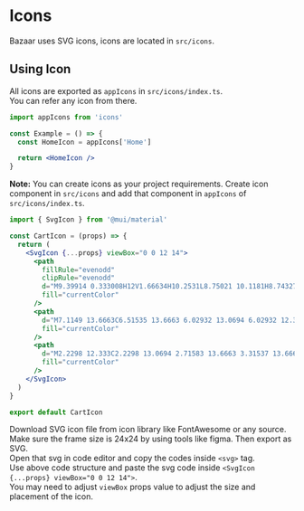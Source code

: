 # Icons

Bazaar uses SVG icons, icons are located in `src/icons`.

## Using Icon

All icons are exported as `appIcons` in `src/icons/index.ts`.  
You can refer any icon from there.

```jsx {1,4}
import appIcons from 'icons'

const Example = () => {
  const HomeIcon = appIcons['Home']

  return <HomeIcon />
}
```

**Note:** You can create icons as your project requirements.
Create icon component in `src/icons` and add that component in `appIcons` of `src/icons/index.ts`.

```jsx
import { SvgIcon } from '@mui/material'

const CartIcon = (props) => {
  return (
    <SvgIcon {...props} viewBox="0 0 12 14">
      <path
        fillRule="evenodd"
        clipRule="evenodd"
        d="M9.39914 0.333008H12V1.66634H10.2531L8.75021 10.1181H8.74327V10.333H1.68701V10.1676L0.49655 3.72698L0.313336 2.99967H8.93042L9.24 1.25869L9.39914 0.333008ZM1.69414 4.33301H8.69333L7.86351 8.99968H2.55667L1.69414 4.33301Z"
        fill="currentColor"
      />
      <path
        d="M7.1149 13.6663C6.51535 13.6663 6.02932 13.0694 6.02932 12.333C6.02932 11.5966 6.51535 10.9997 7.1149 10.9997C7.71445 10.9997 8.20048 11.5966 8.20048 12.333C8.20048 13.0694 7.71445 13.6663 7.1149 13.6663Z"
        fill="currentColor"
      />
      <path
        d="M2.2298 12.333C2.2298 13.0694 2.71583 13.6663 3.31537 13.6663C3.91492 13.6663 4.40095 13.0694 4.40095 12.333C4.40095 11.5966 3.91492 10.9997 3.31537 10.9997C2.71583 10.9997 2.2298 11.5966 2.2298 12.333Z"
        fill="currentColor"
      />
    </SvgIcon>
  )
}

export default CartIcon
```

Download SVG icon file from icon library like FontAwesome or any source.  
Make sure the frame size is 24x24 by using tools like figma. Then export as SVG.  
Open that svg in code editor and copy the codes inside `<svg>` tag.  
Use above code structure and paste the svg code inside `<SvgIcon {...props} viewBox="0 0 12 14">`.  
You may need to adjust `viewBox` props value to adjust the size and placement of the icon.
